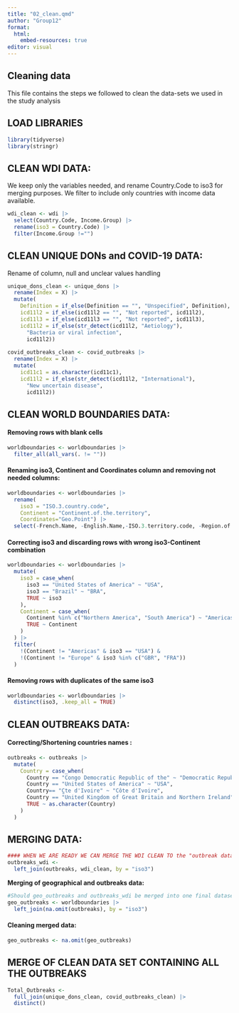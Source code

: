 ```yaml
---
title: "02_clean.qmd"
author: "Group12"
format: 
  html:
    embed-resources: true
editor: visual
---
```


## Cleaning data

This file contains the steps we followed to clean the data-sets we used in the study analysis

## LOAD LIBRARIES

```r
library(tidyverse)
library(stringr)
```

## CLEAN WDI DATA:

We keep only the variables needed, and rename Country.Code to iso3 for merging purposes. We filter to include only countries with income data available.

```r
wdi_clean <- wdi |> 
  select(Country.Code, Income.Group) |> 
  rename(iso3 = Country.Code) |> 
  filter(Income.Group !="")

```

## CLEAN UNIQUE DONs and COVID-19 DATA:

Rename of column, null and unclear values handling

```r
unique_dons_clean <- unique_dons |>
  rename(Index = X) |>
  mutate(
    Definition = if_else(Definition == "", "Unspecified", Definition),
    icd11l2 = if_else(icd11l2 == "", "Not reported", icd11l2),
    icd11l3 = if_else(icd11l3 == "", "Not reported", icd11l3),
    icd11l2 = if_else(str_detect(icd11l2, "Aetiology"),
      "Bacteria or viral infection",
      icd11l2))
  
covid_outbreaks_clean <- covid_outbreaks |>
  rename(Index = X) |>
  mutate(
    icd11c1 = as.character(icd11c1),
    icd11l2 = if_else(str_detect(icd11l2, "International"),
      "New uncertain disease",
      icd11l2))
```

## CLEAN WORLD BOUNDARIES DATA:

#### Removing rows with blank cells

```r
worldboundaries <- worldboundaries |> 
  filter_all(all_vars(. != ""))
```

#### Renaming iso3, Continent and Coordinates column and removing not needed columns:

```r
worldboundaries <- worldboundaries |> 
  rename(
    iso3 = "ISO.3.country.code",
    Continent = "Continent.of.the.territory",
    Coordinates="Geo.Point") |> 
  select(-French.Name, -English.Name,-ISO.3.territory.code, -Region.of.the.territory, -ISO.3166.1.Alpha.2.Codes, -Geo.Shape)
```

#### Correcting iso3 and discarding rows with wrong iso3-Continent combination

```r
worldboundaries <- worldboundaries |>
  mutate(
    iso3 = case_when(
      iso3 == "United States of America" ~ "USA",
      iso3 == "Brazil" ~ "BRA",
      TRUE ~ iso3
    ),
    Continent = case_when(
      Continent %in% c("Northern America", "South America") ~ "Americas",
      TRUE ~ Continent
    )
  ) |>
  filter(
    !(Continent != "Americas" & iso3 == "USA") &
    !(Continent != "Europe" & iso3 %in% c("GBR", "FRA"))
  )
```

#### Removing rows with duplicates of the same iso3

```r
worldboundaries <- worldboundaries |>
  distinct(iso3, .keep_all = TRUE)
```

## CLEAN OUTBREAKS DATA:

#### Correcting/Shortening countries names :

```r
outbreaks <- outbreaks |> 
  mutate(
    Country = case_when(
      Country == "Congo Democratic Republic of the" ~ "Democratic Republic of Congo",
      Country == "United States of America" ~ "USA",
      Country== "C̫te d'Ivoire" ~ "Côte d'Ivoire",
      Country == "United Kingdom of Great Britain and Northern Ireland" ~ "United Kingdom",
      TRUE ~ as.character(Country)
    )
  )
```

## MERGING DATA:

```r
#### WHEN WE ARE READY WE CAN MERGE THE WDI CLEAN TO the "outbreak data"
outbreaks_wdi <-  
  left_join(outbreaks, wdi_clean, by = "iso3")

```

**Merging of geographical and outbreaks data:**

```r
#Should geo_outbreaks and outbreaks_wdi be merged into one final dataset?
geo_outbreaks <- worldboundaries |> 
  left_join(na.omit(outbreaks), by = "iso3")
```

#### Cleaning merged data:

```r
geo_outbreaks <- na.omit(geo_outbreaks)
```

## MERGE OF CLEAN DATA SET CONTAINING ALL THE OUTBREAKS

```r
Total_Outbreaks <- 
  full_join(unique_dons_clean, covid_outbreaks_clean) |>
  distinct()
```
